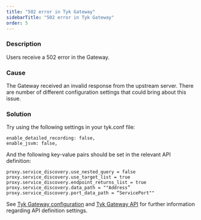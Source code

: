 ```yaml
---
title: "502 error in Tyk Gateway"
sidebarTitle: "502 error in Tyk Gateway"
order: 5
---
```


### Description

Users receive a 502 error in the Gateway.

### Cause

The Gateway received an invalid response from the upstream server. There are number of different configuration settings that could bring about this issue.

### Solution

Try using the following settings in your tyk.conf file:

```{.copyWrapper}
enable_detailed_recording: false, 
enable_jsvm: false,
```


And the following key-value pairs should be set in the relevant API definition:

```{.copyWrapper}
proxy.service_discovery.use_nested_query = false
proxy.service_discovery.use_target_list = true
proxy.service_discovery.endpoint_returns_list = true
proxy.service_discovery.data_path = ""Address”
proxy.service_discovery.port_data_path = “ServicePort""
```
    

See [Tyk Gateway configuration](/5.6/tyk-oss-gateway/configuration) and [Tyk Gateway API](/5.6/tyk-gateway-api/api-definition-objects) for further information regarding API definition settings.